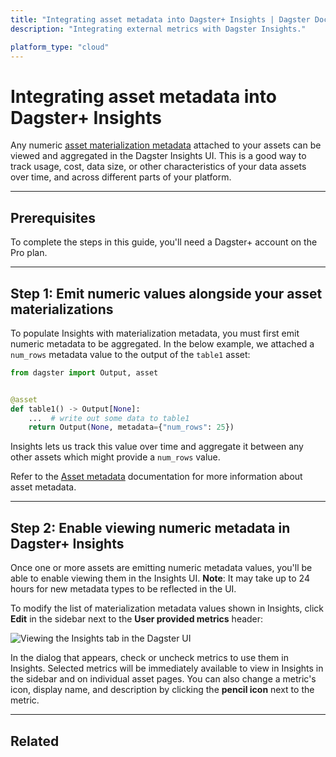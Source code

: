 ```yaml
---
title: "Integrating asset metadata into Dagster+ Insights | Dagster Docs"
description: "Integrating external metrics with Dagster Insights."

platform_type: "cloud"
---
```


# Integrating asset metadata into Dagster+ Insights

Any numeric [asset materialization metadata](/concepts/metadata-tags/asset-metadata) attached to your assets can be viewed and aggregated in the Dagster Insights UI. This is a good way to track usage, cost, data size, or other characteristics of your data assets over time, and across different parts of your platform.

---

## Prerequisites

To complete the steps in this guide, you'll need a Dagster+ account on the Pro plan.

---

## Step 1: Emit numeric values alongside your asset materializations

To populate Insights with materialization metadata, you must first emit numeric metadata to be aggregated. In the below example, we attached a `num_rows` metadata value to the output of the `table1` asset:

```python file=/concepts/assets/asset_materialization_metadata_none.py
from dagster import Output, asset


@asset
def table1() -> Output[None]:
    ...  # write out some data to table1
    return Output(None, metadata={"num_rows": 25})
```

Insights lets us track this value over time and aggregate it between any other assets which might provide a `num_rows` value.

Refer to the [Asset metadata](/concepts/metadata-tags/asset-metadata) documentation for more information about asset metadata.

---

## Step 2: Enable viewing numeric metadata in Dagster+ Insights

Once one or more assets are emitting numeric metadata values, you'll be able to enable viewing them in the Insights UI. **Note**: It may take up to 24 hours for new metadata types to be reflected in the UI.

To modify the list of materialization metadata values shown in Insights, click **Edit** in the sidebar next to the **User provided metrics** header:

<!-- ![Viewing the Insights tab in the Dagster UI](/images/dagster-cloud/insights/insights-tab.png) -->

<Image
alt="Viewing the Insights tab in the Dagster UI"
src="/images/dagster-cloud/insights/insights-tab.png"
width={2640}
height={1516}
/>

In the dialog that appears, check or uncheck metrics to use them in Insights. Selected metrics will be immediately available to view in Insights in the sidebar and on individual asset pages. You can also change a metric's icon, display name, and description by clicking the **pencil icon** next to the metric.

---

## Related

<ArticleList>
  <ArticleListItem
    title="Dagster+ Insights"
    href="/dagster-plus/insights"
  ></ArticleListItem>
  <ArticleListItem
    title="Software-defined Assets"
    href="/concepts/assets/software-defined-assets"
  ></ArticleListItem>
  <ArticleListItem
    title="Asset metadata"
    href="/concepts/metadata-tags"
  ></ArticleListItem>
  <ArticleListItem
    title="Dagster UI"
    href="/concepts/webserver/ui"
  ></ArticleListItem>
</ArticleList>
